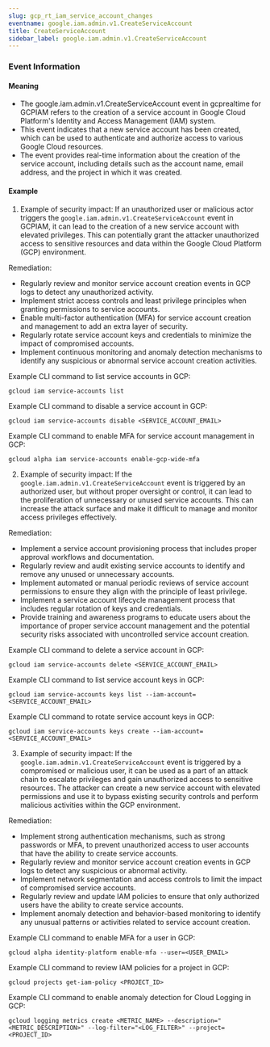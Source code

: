```yaml
--- 
slug: gcp_rt_iam_service_account_changes
eventname: google.iam.admin.v1.CreateServiceAccount
title: CreateServiceAccount
sidebar_label: google.iam.admin.v1.CreateServiceAccount
---
```

                       
### Event Information

#### Meaning

- The google.iam.admin.v1.CreateServiceAccount event in gcprealtime for GCPIAM refers to the creation of a service account in Google Cloud Platform's Identity and Access Management (IAM) system.
- This event indicates that a new service account has been created, which can be used to authenticate and authorize access to various Google Cloud resources.
- The event provides real-time information about the creation of the service account, including details such as the account name, email address, and the project in which it was created.

#### Example

1. Example of security impact: If an unauthorized user or malicious actor triggers the `google.iam.admin.v1.CreateServiceAccount` event in GCPIAM, it can lead to the creation of a new service account with elevated privileges. This can potentially grant the attacker unauthorized access to sensitive resources and data within the Google Cloud Platform (GCP) environment.

Remediation:
- Regularly review and monitor service account creation events in GCP logs to detect any unauthorized activity.
- Implement strict access controls and least privilege principles when granting permissions to service accounts.
- Enable multi-factor authentication (MFA) for service account creation and management to add an extra layer of security.
- Regularly rotate service account keys and credentials to minimize the impact of compromised accounts.
- Implement continuous monitoring and anomaly detection mechanisms to identify any suspicious or abnormal service account creation activities.

Example CLI command to list service accounts in GCP:
```
gcloud iam service-accounts list
```

Example CLI command to disable a service account in GCP:
```
gcloud iam service-accounts disable <SERVICE_ACCOUNT_EMAIL>
```

Example CLI command to enable MFA for service account management in GCP:
```
gcloud alpha iam service-accounts enable-gcp-wide-mfa
```

2. Example of security impact: If the `google.iam.admin.v1.CreateServiceAccount` event is triggered by an authorized user, but without proper oversight or control, it can lead to the proliferation of unnecessary or unused service accounts. This can increase the attack surface and make it difficult to manage and monitor access privileges effectively.

Remediation:
- Implement a service account provisioning process that includes proper approval workflows and documentation.
- Regularly review and audit existing service accounts to identify and remove any unused or unnecessary accounts.
- Implement automated or manual periodic reviews of service account permissions to ensure they align with the principle of least privilege.
- Implement a service account lifecycle management process that includes regular rotation of keys and credentials.
- Provide training and awareness programs to educate users about the importance of proper service account management and the potential security risks associated with uncontrolled service account creation.

Example CLI command to delete a service account in GCP:
```
gcloud iam service-accounts delete <SERVICE_ACCOUNT_EMAIL>
```

Example CLI command to list service account keys in GCP:
```
gcloud iam service-accounts keys list --iam-account=<SERVICE_ACCOUNT_EMAIL>
```

Example CLI command to rotate service account keys in GCP:
```
gcloud iam service-accounts keys create --iam-account=<SERVICE_ACCOUNT_EMAIL>
```

3. Example of security impact: If the `google.iam.admin.v1.CreateServiceAccount` event is triggered by a compromised or malicious user, it can be used as a part of an attack chain to escalate privileges and gain unauthorized access to sensitive resources. The attacker can create a new service account with elevated permissions and use it to bypass existing security controls and perform malicious activities within the GCP environment.

Remediation:
- Implement strong authentication mechanisms, such as strong passwords or MFA, to prevent unauthorized access to user accounts that have the ability to create service accounts.
- Regularly review and monitor service account creation events in GCP logs to detect any suspicious or abnormal activity.
- Implement network segmentation and access controls to limit the impact of compromised service accounts.
- Regularly review and update IAM policies to ensure that only authorized users have the ability to create service accounts.
- Implement anomaly detection and behavior-based monitoring to identify any unusual patterns or activities related to service account creation.

Example CLI command to enable MFA for a user in GCP:
```
gcloud alpha identity-platform enable-mfa --user=<USER_EMAIL>
```

Example CLI command to review IAM policies for a project in GCP:
```
gcloud projects get-iam-policy <PROJECT_ID>
```

Example CLI command to enable anomaly detection for Cloud Logging in GCP:
```
gcloud logging metrics create <METRIC_NAME> --description="<METRIC_DESCRIPTION>" --log-filter="<LOG_FILTER>" --project=<PROJECT_ID>
```


 